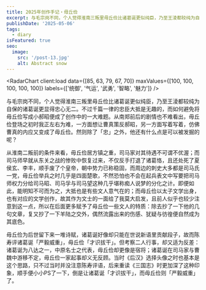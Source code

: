 ```yaml
---
title: 2025年创作手记・毋丘俭
excerpt: 与毛宗岗不同，个人觉得淮南三叛里毋丘俭比诸葛诞更似纯臣，乃至王淩都较纯为自保的诸葛诞更显得忠心无二。
publishDate: '2025-05-06'
tags:
  - diary
isFeatured: true
seo:
  image:
    src: '/post-13.jpg'
    alt: Abstract snow
---
```



<RadarChart client:load data={[85, 63, 79, 67, 70]} maxValues={[100, 100, 100, 100, 100]} labels={['统御', '气运', '武勇', '智略', '魅力']} />


与毛宗岗不同，个人觉得淮南三叛里毋丘俭比诸葛诞更似纯臣，乃至王淩都较纯为自保的诸葛诞更显得忠心无二。不过千篇一律的忠臣大抵是无趣的，而如何避免将毋丘俭写成小郝昭便成了创作中的一大难题。从南郑前后的剧情也不难看出，毋丘俭登场之初时我正左右为难，一方面想让曹真策反郝昭，另一方面写着写着，仿佛曹真的内应又变成了毋丘俭。然则除了「忠」之外，他还有什么点是可以被发掘的呢？

从淮南二叛前的条件来看，毋丘俭居方镇之重，司马家对其待遇不可谓不优渥；而司马师早就从东关之战的惨败中恢复过来，不仅反手打退了诸葛恪，且还处死了夏侯玄、李丰，顺手废了个皇帝，朝中势力已称稳固，而周边的刺史大多都是司马氏一党，毋丘俭举兵之时几乎是四面楚歌，不然恐怕也不会在起兵表文中写要把司马师权力分给司马昭、司马孚与司马望这种几乎堪称痴人说梦的分化之计。即便如此，能明知不可而为之，大抵也是有些文人意气在的；而毋丘俭以太子文学出身，也有对应的文学创作，故其作为文士的一面给了我莫大启发，且前人似乎也较少注意到这一点，所以在后面更多赋予了毋丘俭一些文人的特质：除去抄了一下他的几句文章，复又抄了一下羊陆之交外，偶然流露出来的伤感、犹疑与彷徨便自然成为其底色。

毋丘俭为后世留下来一堆诗赋，诸葛诞好像却只能在世说新语里贡献段子，故而陈寿评诸葛诞「严毅威重」，毋丘俭「才识拔干」。但考察二人行事，却又适为反差：诸葛诞为八达之一，中原名士之代表，毋丘俭却更像是宿将；诸葛诞在司马家与曹魏中游移不定，毋丘俭一家起事却义无反顾。当时《后汉》选择头像之时也基本是这个思路，只不过当时并没注意陈寿评语，后来重读《三国志》时更加深了这种印象，顺手便小小PS了一下，倒是让诸葛诞「才识拔干」，而毋丘俭则「严毅威重」了。
